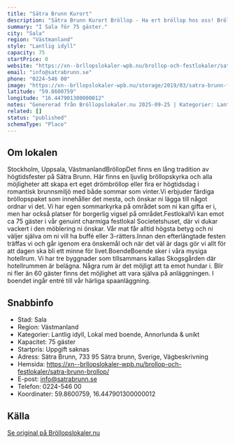 ```yaml
---
title: "Sätra Brunn Kurort"
description: "Sätra Brunn Kurort Bröllop - Ha ert bröllop hos oss! Bröllopslokal Västerås. Skicka gärna en förfrågan så hjälper vi Er!"
summary: "I Sala för 75 gäster."
city: "Sala"
region: "Västmanland"
style: "Lantlig idyll"
capacity: 75
startPrice: 0
website: "https://xn--brllopslokaler-wpb.nu/brollop-och-festlokaler/satra-brunn-brollop/"
email: "info@satrabrunn.se"
phone: "0224-546 00"
image: "https://xn--brllopslokaler-wpb.nu/storage/2019/03/satra-brunn-festlokal-visningsb.webp"
latitude: "59.8600759"
longitude: "16.447901300000012"
notes: "Genererad från Bröllopslokaler.nu 2025-09-25 | Kategorier: Lantlig idyll, Lokal med boende, Annorlunda & unikt"
related: []
status: "published"
schemaType: "Place"
---
```


## Om lokalen

Stockholm, Uppsala, VästmanlandBröllopDet finns en lång tradition av högtidsfester på Sätra Brunn. Här finns en ljuvlig bröllopskyrka och alla möjligheter att skapa ert eget drömbröllop eller fira er högtidsdag i romantisk brunnsmiljö med både sommar som vinter.Vi erbjuder färdiga bröllopspaket som innehåller det mesta, och önskar ni lägga till något ordnar vi det. Vi har egen sommarkyrka på området som ni kan gifta er i, men har också platser för borgerlig vigsel på området.FestlokalVi kan emot ca 75 gäster i vår genuint charmiga festlokal Societetshuset, där vi dukar vackert i den möblering ni önskar. Vår mat får alltid högsta betyg och ni väljer själva om ni vill ha buffé eller 3-rätters.Innan den efterlängtade festen träffas vi och går igenom era önskemål och när det väl är dags gör vi allt för att dagen ska bli ett minne för livet.BoendeBoende sker i våra mysiga hotellrum. Vi har tre byggnader som tillsammans kallas Skogsgården där hotellrummen är belägna. Några rum är det möjligt att ta emot hundar i. Blir ni fler än 60 gäster finns det möjlighet att vara själva på anläggningen. I boendet ingår entré till vår härliga spaanläggning.

## Snabbinfo

- Stad: Sala
- Region: Västmanland
- Kategorier: Lantlig idyll, Lokal med boende, Annorlunda & unikt
- Kapacitet: 75 gäster
- Startpris: Uppgift saknas
- Adress: Sätra Brunn, 733 95 Sätra brunn, Sverige, Vägbeskrivning
- Hemsida: https://xn--brllopslokaler-wpb.nu/brollop-och-festlokaler/satra-brunn-brollop/
- E-post: info@satrabrunn.se
- Telefon: 0224-546 00
- Koordinater: 59.8600759, 16.447901300000012

## Källa

[Se original på Bröllopslokaler.nu](https://xn--brllopslokaler-wpb.nu/brollop-och-festlokaler/satra-brunn-brollop/)
